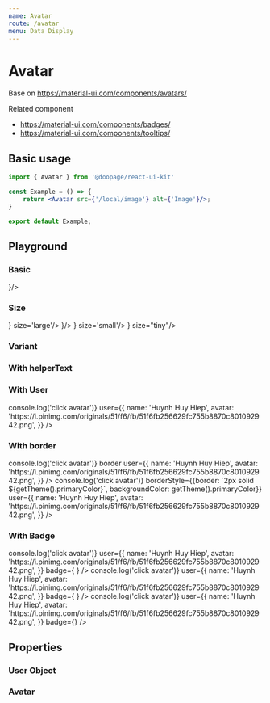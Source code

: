```yaml
---
name: Avatar
route: /avatar
menu: Data Display
---
```




# Avatar
Base on https://material-ui.com/components/avatars/

Related component
- https://material-ui.com/components/badges/
- https://material-ui.com/components/tooltips/

## Basic usage

```jsx
import { Avatar } from '@doopage/react-ui-kit'

const Example = () => {
    return <Avatar src={'/local/image'} alt={'Image'}/>;
}

export default Example;
```

## Playground

### Basic
<Playground>
    <Space>
        <Avatar src={doopageLogo} alt={'Logo'}/>
        <Avatar src={'/error_src.img'} alt={'Logo'}/>
        <Avatar icon={<AdbIcon/>}/>
        <Avatar alt={'Logo'}/>
        <Avatar/>
    </Space>
</Playground>

### Size
<Playground>
    <Space spaceHeight={8}>
        <Space>
            <Avatar src={doopageLogo} size='large'/>
            <Avatar src={doopageLogo} alt={'Logo'}/>
            <Avatar src={doopageLogo} size='small'/>
            <Avatar src={doopageLogo} size="tiny"/>
        </Space>
        <Space>
            <Avatar icon={<AdbIcon/>} size='large'/>
            <Avatar icon={<AdbIcon/>}/>
            <Avatar icon={<AdbIcon/>} size='small'/>
            <Avatar icon={<AdbIcon/>} size="tiny"/>
        </Space>
        <Space>
            <Avatar alt={'Logo'} size='large'/>
            <Avatar alt={'Logo'}/>
            <Avatar alt={'Logo'} size='small'/>
            <Avatar alt={'Logo'} size="tiny"/>
        </Space>
    </Space>
</Playground>

### Variant
<Playground>
    <Space>
        <Avatar square/>
        <Avatar rounded/>
        <Avatar/>
    </Space>
</Playground>

### With helperText
<Playground>
    <Space>
        <Avatar helperText={'this is helperText'} color='blue'/>
    </Space>
</Playground>

### With User
<Playground>
    <Avatar
        onClick={() => console.log('click avatar')}
        user={{
            name: 'Huynh Huy Hiep',
            avatar: 'https://i.pinimg.com/originals/51/f6/fb/51f6fb256629fc755b8870c801092942.png',
        }}
    />
</Playground>

### With border
<Playground>
    <Space>
        <Avatar
            onClick={() => console.log('click avatar')}
            border
            user={{
                name: 'Huynh Huy Hiep',
                avatar: 'https://i.pinimg.com/originals/51/f6/fb/51f6fb256629fc755b8870c801092942.png',
            }}
        />
        <Avatar
            onClick={() => console.log('click avatar')}
            borderStyle={{border: `2px solid ${getTheme().primaryColor}`, backgroundColor: getTheme().primaryColor}}
            user={{
                name: 'Huynh Huy Hiep',
                avatar: 'https://i.pinimg.com/originals/51/f6/fb/51f6fb256629fc755b8870c801092942.png',
            }}
        />
    </Space>
</Playground>

### With Badge
<Playground>
    <Space spaceWidth={15}>
        <Avatar
            onClick={() => console.log('click avatar')}
            user={{
                name: 'Huynh Huy Hiep',
                avatar: 'https://i.pinimg.com/originals/51/f6/fb/51f6fb256629fc755b8870c801092942.png',
            }}
            badge={
                <Avatar
                    border
                    size={"small"}
                    user={{
                        name: 'Supporter',
                        avatar: 'https://cdn1.iconfinder.com/data/icons/avatar-97/32/avatar-02-512.png',
                    }}
                />
            }
        />
        <Avatar
            badgeProps={{
                anchorOrigin: {
                    vertical: "top",
                    horizontal: "right",
                },
            }}
            size={50}
            onClick={() => console.log('click avatar')}
            user={{
                name: 'Huynh Huy Hiep',
                avatar: 'https://i.pinimg.com/originals/51/f6/fb/51f6fb256629fc755b8870c801092942.png',
            }}
            badge={
                <Avatar
                    border
                    size={"small"}
                    user={{
                        name: 'Supporter',
                        avatar: 'https://cdn1.iconfinder.com/data/icons/avatar-97/32/avatar-02-512.png',
                    }}
                />
            }
        />
        <Avatar
            onClick={() => console.log('click avatar')}
            user={{
                name: 'Huynh Huy Hiep',
                avatar: 'https://i.pinimg.com/originals/51/f6/fb/51f6fb256629fc755b8870c801092942.png',
            }}
            badge={<Box width={10} height={10} bgcolor={getTheme().successColor} borderRadius={5}/>}
        />
    </Space>
</Playground>

## Properties

### User Object
<Props of={UProps} table/>

### Avatar
<Props of={Avatar} table/>


